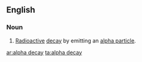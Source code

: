 ==English==

===Noun===
{{en-noun}}

# [[radioactive|Radioactive]] [[decay]] by emitting an [[alpha particle]].

[[ar:alpha decay]]
[[ta:alpha decay]]